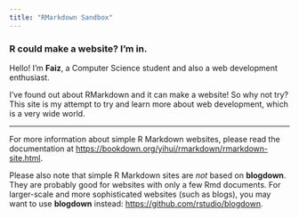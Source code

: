 ```yaml
---
title: "RMarkdown Sandbox"
---
```


### R could make a website? I'm in.

Hello! I'm **Faiz**, a Computer Science student and also a web development enthusiast.

I've found out about RMarkdown and it can make a website! So why not try? This site is my attempt to try and learn more about web development, which is a very wide world.

---

For more information about simple R Markdown websites, please read the documentation at <https://bookdown.org/yihui/rmarkdown/rmarkdown-site.html>.

Please also note that simple R Markdown sites are *not* based on **blogdown**. They are probably good for websites with only a few Rmd documents. For larger-scale and more sophisticated websites (such as blogs), you may want to use **blogdown** instead: <https://github.com/rstudio/blogdown>.
